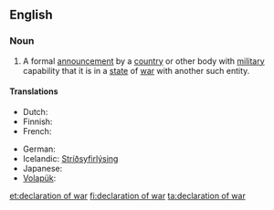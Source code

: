==English==

===Noun===
{{wikipedia}}
{{en-noun|sg=[[declaration]] of [[war]]|declarations of war}}

# A formal [[announcement]] by a [[country]] or other body with [[military]] capability that it is in a [[state]] of [[war]] with another such entity.

====Translations====
{{trans-top|a formal announcement by an entity that it is in a state of war with another entity}}
* Dutch: {{t-|nl|oorlogsverklaring|f}}
* Finnish: {{t-|fi|sodanjulistus}}
* French: {{t|fr|déclaration de guerre|f}}
{{trans-mid}}
* German: {{t+|de|Kriegserklärung|f}}
* Icelandic: [[Stríðsyfirlýsing]] {{f}}
* Japanese: {{t|ja|宣戦布告|tr=sensen fukoku|sc=Jpan}}
* [[Volapük]]: {{t|vo|krigisag}}
{{trans-bottom}}

[[et:declaration of war]]
[[fi:declaration of war]]
[[ta:declaration of war]]